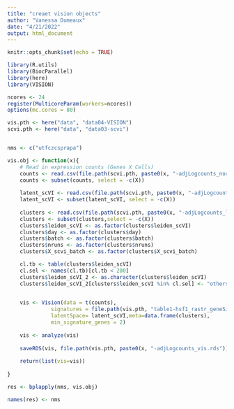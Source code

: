 ```yaml
---
title: "creaet vision objects"
author: "Vanessa Dumeaux"
date: "4/21/2022"
output: html_document
---
```


```r
knitr::opts_chunk$set(echo = TRUE)
```

```r
library(R.utils)
library(BiocParallel)
library(here)
library(VISION)

ncores <- 24
register(MulticoreParam(workers=ncores))
options(mc.cores = 80)

vis.pth <- here("data", "data04-VISION")
scvi.pth <- here("data", "data03-scvi")


nms <- c("utfczcsprapa")

```

```r

vis.obj <- function(x){
    # Read in expression counts (Genes X Cells) 
    counts <- read.csv(file.path(scvi.pth, paste0(x, "-adjLogcounts_norm.csv")))
    counts <- subset(counts, select = -c(X))
    
    latent_scVI <- read.csv(file.path(scvi.pth, paste0(x, "-adjLogcounts_latent.csv")))
    latent_scVI <- subset(latent_scVI, select = -c(X))
    
    clusters <- read.csv(file.path(scvi.pth, paste0(x, "-adjLogcounts_labels.csv")))
    clusters <- subset(clusters,select = -c(X))
    clusters$leiden_scVI <- as.factor(clusters$leiden_scVI)
    clusters$day <- as.factor(clusters$day)
    clusters$batch <- as.factor(clusters$batch)
    clusters$nruns <- as.factor(clusters$nruns)
    clusters$X_scvi_batch <- as.factor(clusters$X_scvi_batch)

    cl.tb <- table(clusters$leiden_scVI)
    cl.sel <- names(cl.tb)[cl.tb < 200]
    clusters$leiden_scVI_2 <- as.character(clusters$leiden_scVI)
    clusters$leiden_scVI_2[clusters$leiden_scVI %in% cl.sel] <- "others"

    
    vis <- Vision(data = t(counts), 
              signatures = file.path(vis.pth, "table1-hsf1_rastr_geneSig.gmt"),
              latentSpace= latent_scVI,meta=data.frame(clusters), 
              min_signature_genes = 2)
    
    vis <- analyze(vis)
    
    saveRDS(vis, file.path(vis.pth, paste0(x, "-adjLogcounts_vis.rds")))
    
    return(list(vis=vis))
    
}

res <- bplapply(nms, vis.obj)

names(res) <- nms

```
